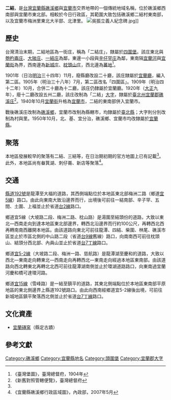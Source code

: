 {{noteTA
|1 = zh-cn:庄; zh-hk:庄; zh-tw:庄;
}}
'''二結'''，是[[台灣|台灣]][[宜蘭縣|宜蘭縣]][[礁溪鄉|礁溪鄉]]與[[宜蘭市|宜蘭市]]交界地帶的一個傳統地域名稱，位於礁溪鄉西南部與宜蘭市東北部。相較於今日行政區，其範圍大致包括礁溪鄉二結村東南部，以及宜蘭市梅洲里東北大半部、北津里。
[[File:吳振立義人紀念碑.jpg|thumb]]]]
==歷史==
台灣清治末期，二結地區為一街庄，稱為「二結庄」，隸屬於[[四圍堡|四圍堡]]。該庄東北與[[匏杓崙庄|匏杓崙庄]]、[[大陂庄|大陂庄]]、[[一結庄|一結庄]]為鄰，東邊一小段與[[辛仔罕庄|辛仔罕庄]]為鄰，東南隔[[宜蘭河|宜蘭河]]與[[宜蘭_(大字)|宜蘭街]]為界，西南邊為[[新城_(宜蘭縣員山鄉)|新城庄]]、[[枕頭山庄|枕頭山庄]]，西北邊為[[蕃地|蕃地]]<ref name="臺灣堡圖">《臺灣堡圖》，臺灣總督府，1904年</ref>。

1901年（日治[[明治|明治]]三十四年）11月，廢縣廳改設二十廳，該庄隸屬於[[宜蘭廳|宜蘭廳]]，編入第二區。1905年（明治三十八年）7月，第二區改名「四圍區」。1909年（明治四十二年）10月，合併二十廳為十二廳，該庄仍隸屬於宜蘭廳。1920年（[[大正|大正]]九年），廢十二廳改設五州二廳，該庄改制為「二結」[[大字|大字]]，隸屬於[[臺北州|臺北州]][[宜蘭郡|宜蘭郡]][[礁溪庄|礁溪庄]]<ref>《新舊對照管轄便覽》，臺灣總督府</ref>。1940年10月[[宜蘭街|宜蘭街]]升格為[[宜蘭市_(州轄市)|宜蘭市]]，二結的東南部併入宜蘭市。

戰後礁溪庄改制為[[礁溪鄉|礁溪鄉]]，宜蘭市改制為縣轄市，均隸屬於[[臺北縣|臺北縣]]；大字則分別改制為村與里。1950年10月，北、基、宜分治，礁溪鄉、宜蘭市均改隸屬於[[宜蘭縣|宜蘭縣]]。

==聚落==
本地區發展較早的聚落有二結、三結等，在日治期初期的官方地圖上已有記載<ref name="臺灣堡圖"/>。此外，本地區尚有畚箕湖、刺仔崙、新店等聚落<ref>《宜蘭縣礁溪鄉行政區域圖》，內政部，2007年5月</ref>。

==交通==
[[縣道192號|縣道192號]]是龍潭至大福的道路，其西側端點位於本地區東北部梅洲二路（鄉道[[宜5線|宜5線]]）路口。由此向東南大致沿邊界而行，出境後可前往一結南部、辛子罕、五間、土圍、上福並止於省道[[台2線|台2線]]路口。

鄉道宜5線（大坡路二段、梅洲二路、枕山路）是湯圍至結頭份的道路，大致以東北—西南走向到達本地區東北部邊界，轉西北沿邊界而行約100公尺，再轉西北西再轉南南西離開本地區。由該道路向東北可前往龍潭、四結、柴圍、林尾、礁溪市區並止於市區北側的中山路二段（省道[[台9線|台9線]]舊線）路口，向南南西可前往枕頭山、結頭分西北部、內員山並止於省道[[台7丁線|台7丁線]]路口。

鄉道[[宜5-2線|宜5-2線]]（大坡路二段、梅洲一路、慈航路）是龍潭湖至慶和的道路，大致以西北—東南走向轉東北—西南走向再轉西北—東南走向經過本地區東南部。由該道路向西北轉東北再轉北北西可前往龍潭湖南側並止於環湖道路路口，向東南過宜蘭河慶和橋可達環河路。

鄉道[[宜15線|宜15線]]（雪峰路）是一結至鎮平的道路，其東北側端點位於本地區東南部平原地區的東北側邊界上縣道192號路口。由此向西南經鄉道宜5-2線後出境，可前往新城地區鎮平聚落西北側並止於省道[[台7丁線|台7丁線]]路口。

==文化資產==
*[[宜蘭磚窯|宜蘭磚窯]]（縣定古蹟）

==參考文獻==
{{reflist}}

{{宜蘭郡}}

[[Category:礁溪鄉|Category:礁溪鄉]]
[[Category:宜蘭縣地名|Category:宜蘭縣地名]]
[[Category:頭圍堡|Category:頭圍堡]]
[[Category:宜蘭郡大字|Category:宜蘭郡大字]]